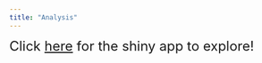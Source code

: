 ```yaml
---
title: "Analysis"
---
```



<font size="5"> Click [here](https://mdeferrante.shinyapps.io/overall_analysis/) for the shiny app to explore! </font>